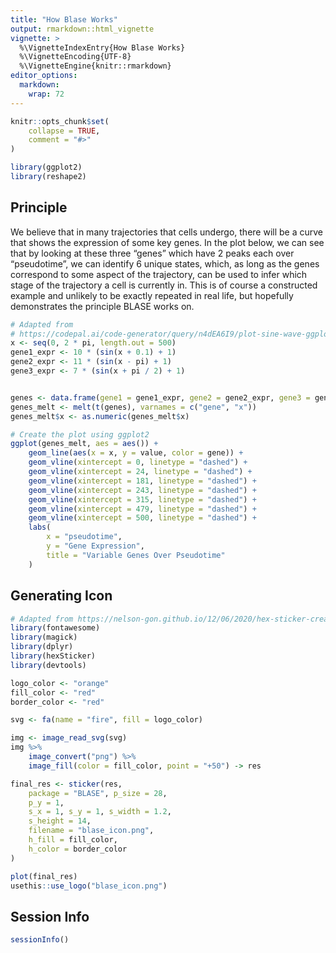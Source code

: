 ```yaml
---
title: "How Blase Works"
output: rmarkdown::html_vignette
vignette: >
  %\VignetteIndexEntry{How Blase Works}
  %\VignetteEncoding{UTF-8}
  %\VignetteEngine{knitr::rmarkdown}
editor_options: 
  markdown: 
    wrap: 72
---
```


```r
knitr::opts_chunk$set(
    collapse = TRUE,
    comment = "#>"
)
```

```r
library(ggplot2)
library(reshape2)
```

## Principle

We believe that in many trajectories that cells undergo, there will be a 
curve that shows the expression of some key genes. In the plot below, 
we can see that by looking at these three "genes" which have 2 peaks each 
over "pseudotime", we can identify 6 unique states, which, as long as 
the genes correspond to some aspect of the trajectory, can be used 
to infer which stage of the trajectory a cell is currently in. This 
is of course a constructed example and unlikely to be exactly repeated in 
real life, but hopefully demonstrates the principle BLASE works on.

```r
# Adapted from
# https://codepal.ai/code-generator/query/n4dEA6I9/plot-sine-wave-ggplot2-r
x <- seq(0, 2 * pi, length.out = 500)
gene1_expr <- 10 * (sin(x + 0.1) + 1)
gene2_expr <- 11 * (sin(x - pi) + 1)
gene3_expr <- 7 * (sin(x + pi / 2) + 1)


genes <- data.frame(gene1 = gene1_expr, gene2 = gene2_expr, gene3 = gene3_expr)
genes_melt <- melt(t(genes), varnames = c("gene", "x"))
genes_melt$x <- as.numeric(genes_melt$x)

# Create the plot using ggplot2
ggplot(genes_melt, aes = aes()) +
    geom_line(aes(x = x, y = value, color = gene)) +
    geom_vline(xintercept = 0, linetype = "dashed") +
    geom_vline(xintercept = 24, linetype = "dashed") +
    geom_vline(xintercept = 181, linetype = "dashed") +
    geom_vline(xintercept = 243, linetype = "dashed") +
    geom_vline(xintercept = 315, linetype = "dashed") +
    geom_vline(xintercept = 479, linetype = "dashed") +
    geom_vline(xintercept = 500, linetype = "dashed") +
    labs(
        x = "pseudotime",
        y = "Gene Expression",
        title = "Variable Genes Over Pseudotime"
    )
```

## Generating Icon
```r
# Adapted from https://nelson-gon.github.io/12/06/2020/hex-sticker-creation-r/
library(fontawesome)
library(magick)
library(dplyr)
library(hexSticker)
library(devtools)

logo_color <- "orange"
fill_color <- "red"
border_color <- "red"

svg <- fa(name = "fire", fill = logo_color)

img <- image_read_svg(svg)
img %>%
    image_convert("png") %>%
    image_fill(color = fill_color, point = "+50") -> res

final_res <- sticker(res,
    package = "BLASE", p_size = 28,
    p_y = 1,
    s_x = 1, s_y = 1, s_width = 1.2,
    s_height = 14,
    filename = "blase_icon.png",
    h_fill = fill_color,
    h_color = border_color
)

plot(final_res)
usethis::use_logo("blase_icon.png")
```

## Session Info
```r
sessionInfo()
```
